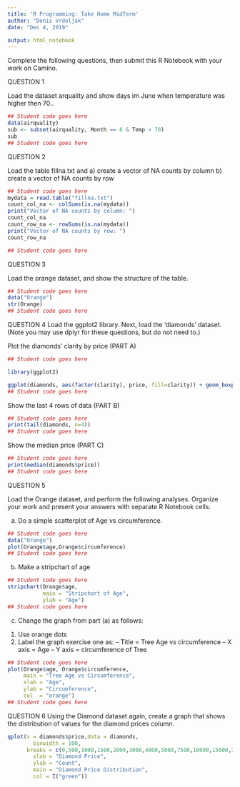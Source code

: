 ```yaml
---
title: 'R Programming: Take Home MidTerm'
author: "Denis Vrdoljak"
date: "Dec 4, 2019"

output: html_notebook
---
```


Complete the following questions, then submit this R Notebook with your work on Camino.

QUESTION 1

Load the dataset arquality and show days im June when temperature was higher then 70..
```r
## Student code goes here
data(airquality)
sub <- subset(airquality, Month == 6 & Temp > 70)
sub
## Student code goes here
```

QUESTION 2

Load the table fillna.txt and 
a) create a vector of NA counts by column
b) create a vector of NA counts by row

```r
## Student code goes here
mydata = read.table("fillna.txt")
count_col_na <- colSums(is.na(mydata))
print("Vector of NA counts by column: ")
count_col_na
count_row_na <- rowSums(is.na(mydata))
print("Vector of NA counts by row: ")
count_row_na

## Student code goes here
```

QUESTION 3

Load the orange dataset, and show the structure of the table.

```r
## Student code goes here
data("Orange")
str(Orange)
## Student code goes here
```

QUESTION 4
Load the ggplot2 library. Next, load the 'diamonds' dataset. (Note you may use dplyr for these questions, but do not need to.)

Plot the diamonds' clarity by price (PART A)

```r
## Student code goes here

library(ggplot2)

ggplot(diamonds, aes(factor(clarity), price, fill=clarity)) + geom_boxplot() + ggtitle("Diamond Clarity by Price") + xlab("Clarity") + ylab("Diamond Price ($)") + coord_cartesian(ylim=c(0,6500))
## Student code goes here
```


Show the last 4 rows of data (PART B)

```r
## Student code goes here
print(tail(diamonds, n=4))
## Student code goes here
```


Show the median price  (PART C)

```r
## Student code goes here
print(median(diamonds$price))
## Student code goes here
```

QUESTION 5

Load the Orange dataset, and perform the following analyses. Organize your work and present your answers with separate R Notebook cells.

a. Do a simple scatterplot of Age vs circumference.

```r
## Student code goes here
data("Orange")
plot(Orange$age,Orange$circumference)
## Student code goes here
```
b. Make a stripchart of age

```r
## Student code goes here
stripchart(Orange$age,
           main = "Stripchart of Age",
           ylab = "Age")
## Student code goes here
```
c. Change the graph from part (a) as follows:
1. Use orange dots
2. Label the graph exercise one as:
-- Title = Tree Age vs circumference
-- X axis = Age
-- Y axis = circumference of Tree

```r
## Student code goes here
plot(Orange$age, Orange$circumference,
     main = "Tree Age vs Circumference",
     xlab = "Age", 
     ylab = "Circumference",
     col  = "orange")
## Student code goes here
```

QUESTION 6
Using the Diamond dataset again, create a graph that shows the distribution of values for the diamond prices column. 
```r

qplot(x = diamonds$price,data = diamonds,
        binwidth = 100,
      breaks = c(0,500,1000,1500,2000,3000,4000,5000,7500,10000,15000,20000),
        xlab = "Diamond Price",
        ylab = "Count",
        main = "Diamond Price Distribution",
        col = I("green"))   
 
```

